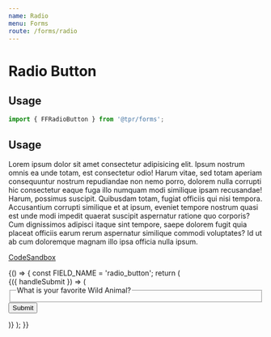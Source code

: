 ```yaml
---
name: Radio
menu: Forms
route: /forms/radio
---
```



# Radio Button

## Usage

```js
import { FFRadioButton } from '@tpr/forms';
```

## Usage

Lorem ipsum dolor sit amet consectetur adipisicing elit. Ipsum nostrum omnis ea unde totam, est
consectetur odio! Harum vitae, sed totam aperiam consequuntur nostrum repudiandae non nemo porro,
dolorem nulla corrupti hic consectetur eaque fuga illo numquam modi similique ipsam recusandae! Harum,
possimus suscipit. Quibusdam totam, fugiat officiis qui nisi tempora. Accusantium corrupti similique
et at ipsum, eveniet tempore nostrum quasi est unde modi impedit quaerat suscipit aspernatur ratione
quo corporis? Cum dignissimos adipisci itaque sint tempore, saepe dolorem fugit quia placeat officiis
earum rerum aspernatur similique commodi voluptates? Id ut ab cum doloremque magnam illo ipsa officia nulla ipsum.

[CodeSandbox](https://codesandbox.io/s/lively-wood-rxcpu)

<Playground>
	{() => {
		const FIELD_NAME = 'radio_button';
		return (
			<Form onSubmit={console.log} initialValues={{ [FIELD_NAME]: 'value_b' }}>
				{({ handleSubmit }) => (
					<form onSubmit={handleSubmit} style={{ width: 400, padding: 10 }}>
						<fieldset>
							<legend>What is your favorite Wild Animal?</legend>
							<FFRadioButton
								name={FIELD_NAME}
								value="value_a"
								label="Select Value A"
							/>
							<FFRadioButton
								name={FIELD_NAME}
								value="value_b"
								label="Select Value B"
								hint="Lorem, ipsum dolor sit amet consectetur adipisicing elit. Ea obcaecati repellat molestias nemo deleniti eveniet vel similique nesciunt fugiat nisi?"
							/>
							<FFRadioButton
								name={FIELD_NAME}
								value="value_c"
								label="Select Value C"
							/>
							<FFRadioButton
								name={FIELD_NAME}
								value="value_d"
								label="Select Value D"
								hint="Lorem, ipsum dolor sit amet consectetur adipisicing elit."
							/>
							<FFRadioButton
								name={FIELD_NAME}
								value="value_e"
								label="Select Value E"
							/>
						</fieldset>
						<button type="submit" style={{ display: 'none' }}>
							Submit
						</button>
					</form>
				)}
			</Form>
		);
	}}
</Playground>
